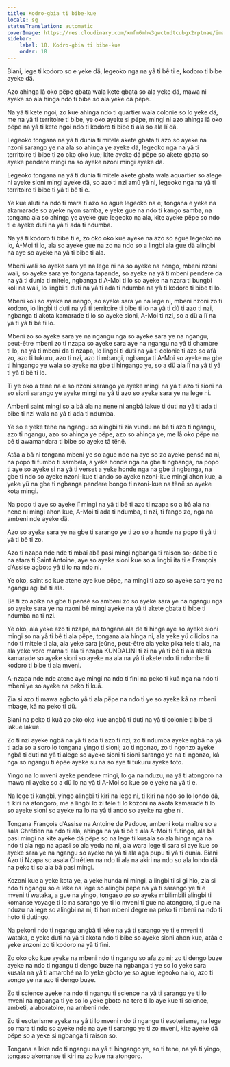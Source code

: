```yaml
---
title: Kodro-gbia ti bibe-kue
locale: sg
statusTranslation: automatic
coverImage: https://res.cloudinary.com/xmfm6mhw3gwctndtcubgx2rptnae/image/upload/v1741354419/small_cover_la_gran_rebelion_28716e29d2.webp
sidebar:
    label: 18. Kodro-gbia ti bibe-kue
    order: 18
---
```

Biani, lege ti kodoro so e yeke dä, legeoko nga na yâ ti bê ti e, kodoro ti bibe ayeke dä.

Azo ahinga lâ oko pëpe gbata wala kete gbata so ala yeke dä, mawa ni ayeke so ala hinga ndo ti bibe so ala yeke dä pëpe.

Na yâ ti kete ngoi, zo kue ahinga ndo ti quartier wala colonie so lo yeke dä, me na yâ ti territoire ti bibe, ye oko ayeke si pëpe, mingi ni azo ahinga lâ oko pëpe na yâ ti kete ngoi ndo ti kodoro ti bibe ti ala so ala lï dä.

Legeoko tongana na yâ ti dunia ti mitele akete gbata ti azo so ayeke na nzoni sarango ye na ala so ahinga ye ayeke dä, legeoko nga na yâ ti territoire ti bibe ti zo oko oko kue; kite ayeke dä pëpe so akete gbata so ayeke pendere mingi na so ayeke nzoni mingi ayeke dä.

Legeoko tongana na yâ ti dunia ti mitele akete gbata wala aquartier so alege ni ayeke sioni mingi ayeke dä, so azo ti nzi amû yâ ni, legeoko nga na yâ ti territoire ti bibe ti yâ ti bê ti e.

Ye kue aluti na ndo ti mara ti azo so ague legeoko na e; tongana e yeke na akamarade so ayeke nyon samba, e yeke gue na ndo ti kango samba, na tongana ala so ahinga ye ayeke gue legeoko na ala, kite ayeke pëpe so ndo ti e ayeke duti na yâ ti ada ti ndumba.

Na yâ ti kodoro ti bibe ti e, zo oko oko kue ayeke na azo so ague legeoko na lo, A-Moi ti lo, ala so ayeke gue na zo na ndo so a lingbi ala gue dä alingbi na aye so ayeke na yâ ti bibe ti ala.

Mbeni wali so ayeke sara ye na lege ni na so ayeke na nengo, mbeni nzoni wali, so ayeke sara ye tongana tapande, so ayeke na yâ ti mbeni pendere da na yâ ti dunia ti mitele, ngbanga ti A-Moi ti lo so ayeke na nzara ti bungbi koli na wali, lo lingbi ti duti na yâ ti ada ti ndumba na yâ ti kodoro ti bibe ti lo.

Mbeni koli so ayeke na nengo, so ayeke sara ye na lege ni, mbeni nzoni zo ti kodoro, lo lingbi ti duti na yâ ti territoire ti bibe ti lo na yâ ti dû ti azo ti nzi, ngbanga ti akota kamarade ti lo so ayeke sioni, A-Moi ti nzi, so a dü a lï na yâ ti yâ ti bê ti lo.

Mbeni zo so ayeke sara ye na ngangu nga so ayeke sara ye na ngangu, peut-être mbeni zo ti nzapa so ayeke sara aye na ngangu na yâ ti chambre ti lo, na yâ ti mbeni da ti nzapa, lo lingbi ti duti na yâ ti colonie ti azo so afâ zo, azo ti tukuru, azo ti nzi, azo ti mbangi, ngbanga ti A-Moi so ayeke na gbe ti hingango ye wala so ayeke na gbe ti hingango ye, so a dü ala lï na yâ ti yâ ti yâ ti bê ti lo.

Ti ye oko a tene na e so nzoni sarango ye ayeke mingi na yâ ti azo ti sioni na so sioni sarango ye ayeke mingi na yâ ti azo so ayeke sara ye na lege ni.

Ambeni saint mingi so a bâ ala na nene ni angbâ lakue ti duti na yâ ti ada ti bibe ti nzi wala na yâ ti ada ti ndumba.

Ye so e yeke tene na ngangu so alingbi ti zia vundu na bê ti azo ti ngangu, azo ti ngangu, azo so ahinga ye pëpe, azo so ahinga ye, me lâ oko pëpe na bê ti awamandara ti bibe so ayeke tâ tënë.

Atâa a bâ ni tongana mbeni ye so ague nde na aye so zo ayeke pensé na ni, na popo ti fumbo ti sambela, a yeke honde nga na gbe ti ngbanga, na popo ti aye so ayeke si na yâ ti verset a yeke honde nga na gbe ti ngbanga, na gbe ti ndo so ayeke nzoni-kue ti ando so ayeke nzoni-kue mingi ahon kue, a yeke yü na gbe ti ngbanga pendere bongo ti nzoni-kue na tënë so ayeke kota mingi.

Na popo ti aye so ayeke lï mingi na yâ ti bê ti azo ti nzapa so a bâ ala na nene ni mingi ahon kue, A-Moi ti ada ti ndumba, ti nzi, ti fango zo, nga na ambeni nde ayeke dä.

Azo so ayeke sara ye na gbe ti sarango ye ti zo so a honde na popo ti yâ ti yâ ti bê ti zo.

Azo ti nzapa nde nde ti mbaï abâ pasi mingi ngbanga ti raison so; dabe ti e na atara ti Saint Antoine, aye so ayeke sioni kue so a lingbi ita ti e François d’Assise agboto yâ ti lo na ndo ni.

Ye oko, saint so kue atene aye kue pëpe, na mingi ti azo so ayeke sara ye na ngangu agi bê ti ala.

Bê ti zo apika na gbe ti pensé so ambeni zo so ayeke sara ye na ngangu nga so ayeke sara ye na nzoni bê mingi ayeke na yâ ti akete gbata ti bibe ti ndumba na ti nzi.

Ye oko, ala yeke azo ti nzapa, na tongana ala de ti hinga aye so ayeke sioni mingi so na yâ ti bê ti ala pëpe, tongana ala hinga ni, ala yeke yü cilicios na ndo ti mitele ti ala, ala yeke sara jeûne, peut-être ala yeke pika tele ti ala, na ala yeke voro mama ti ala ti nzapa KUNDALINI ti zi na yâ ti bê ti ala akota kamarade so ayeke sioni so ayeke na ala na yâ ti akete ndo ti ndombe ti kodoro ti bibe ti ala mveni.

A-nzapa nde nde atene aye mingi na ndo ti fini na peko ti kuâ nga na ndo ti mbeni ye so ayeke na peko ti kuâ.

Zia si azo ti mawa agboto yâ ti ala pëpe na ndo ti ye so ayeke kâ na mbeni mbage, kâ na peko ti dü.

Biani na peko ti kuâ zo oko oko kue angbâ ti duti na yâ ti colonie ti bibe ti lakue lakue.

Zo ti nzi ayeke ngbâ na yâ ti ada ti azo ti nzi; zo ti ndumba ayeke ngbâ na yâ ti ada so a soro lo tongana yingo ti sioni; zo ti ngonzo, zo ti ngonzo ayeke ngbâ ti duti na yâ ti alege so ayeke sioni ti sioni sarango ye na ti ngonzo, kâ nga so ngangu ti épée ayeke su na so aye ti tukuru ayeke toto.

Yingo na lo mveni ayeke pendere mingi, lo ga na nduzu, na yâ ti atongoro na mawa ni ayeke so a dü lo na yâ ti A-Moi so kue so e yeke na yâ ti e.

Na lege ti kangbi, yingo alingbi ti kiri na lege ni, ti kiri na ndo so lo londo dä, ti kiri na atongoro, me a lingbi lo zi tele ti lo kozoni na akota kamarade ti lo so ayeke sioni so ayeke na lo na yâ ti ando so ayeke na gbe ni.

Tongana François d’Assise na Antoine de Padoue, ambeni kota maître so a sala Chrétien na ndo ti ala, ahinga na yâ ti bê ti ala A-Moi ti futingo, ala bâ pasi mingi na kite ayeke dä pëpe so na lege ti kusala so ala hinga nga na ndo ti ala nga na apasi so ala yeda na ni, ala wara lege ti sara si aye kue so ayeke sara ye na ngangu so ayeke na yâ ti ala aga pupu ti yâ ti dunia. Biani Azo ti Nzapa so asala Chrétien na ndo ti ala na akiri na ndo so ala londo dä na peko ti so ala bâ pasi mingi.

Kozoni kue a yeke kota ye, a yeke hunda ni mingi, a lingbi ti si gi hio, zia si ndo ti ngangu so e leke na lege so alingbi pëpe na yâ ti sarango ye ti e mveni ti wataka, a gue na yingo, tongaso zo so ayeke mbilimbili alingbi ti komanse voyage ti lo na sarango ye ti lo mveni ti gue na atongoro, ti gue na nduzu na lege so alingbi na ni, ti hon mbeni degré na peko ti mbeni na ndo ti hoto ti dutingo.

Na pekoni ndo ti ngangu angbâ ti leke na yâ ti sarango ye ti e mveni ti wataka, e yeke duti na yâ ti akota ndo ti bibe so ayeke sioni ahon kue, atâa e yeke anzoni zo ti kodoro na yâ ti fini.

Zo oko oko kue ayeke na mbeni ndo ti ngangu so afa zo ni; zo ti dengo buze ayeke na ndo ti ngangu ti dengo buze na ngbanga ti ye so lo yeke sara kusala na yâ ti amarché na lo yeke gboto ye so ague legeoko na lo, azo ti vongo ye na azo ti dengo buze.

Zo ti science ayeke na ndo ti ngangu ti science na yâ ti sarango ye ti lo mveni na ngbanga ti ye so lo yeke gboto na tere ti lo aye kue ti science, ambeti, alaboratoire, na ambeni nde.

Zo ti esoterisme ayeke na yâ ti lo mveni ndo ti ngangu ti esoterisme, na lege so mara ti ndo so ayeke nde na aye ti sarango ye ti zo mveni, kite ayeke dä pëpe so a yeke si ngbanga ti raison so.

Tongana a leke ndo ti ngangu na yâ ti hingango ye, so ti tene, na yâ ti yingo, tongaso akomanse ti kiri na zo kue na atongoro.

